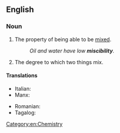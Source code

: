 ==English==

===Noun===
{{en-noun|~|miscibilities}}

# The property of being able to be [[mix]]ed.
#: ''Oil and water have low '''miscibility'''.''
# The degree to which two things mix.

====Translations====
{{trans-top|the property of being able to be mixed}}
* Italian: {{t+|it|miscibilità|f}}
* Manx: {{t|gv|so-vestaght|f}}
{{trans-mid}}
* Romanian: {{t+|ro|miscibilitate|f}}
* Tagalog: {{t|tl|kahalwinan}}
{{trans-bottom}}

[[Category:en:Chemistry]]